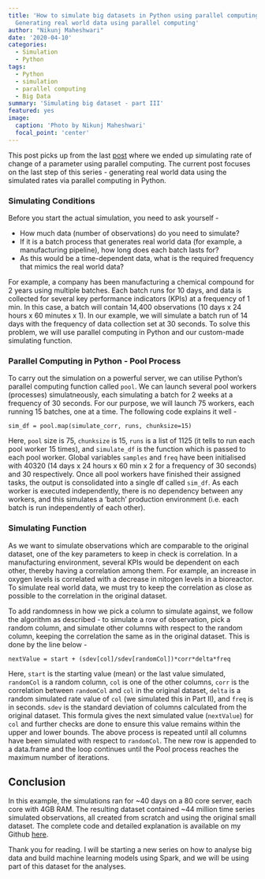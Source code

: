 ```yaml
---
title: 'How to simulate big datasets in Python using parallel computing - Part III :
  Generating real world data using parallel computing'
author: "Nikunj Maheshwari"
date: '2020-04-10'
categories:
  - Simulation
  - Python
tags:
  - Python
  - simulation
  - parallel computing
  - Big Data
summary: 'Simulating big dataset - part III'
featured: yes
image:
  caption: 'Photo by Nikunj Maheshwari'
  focal_point: 'center'
---
```


This post picks up from the last <a href="https://www.drnikunj.com/post/2020-03-25-how-to-simulate-big-datasets-in-python-using-parallel-computing-part-ii/" target="_blank">post</a> where we ended up simulating rate of change of a parameter using parallel computing. The current post focuses on the last step of this series - generating real world data using the simulated rates via parallel computing in Python.

### Simulating Conditions
Before you start the actual simulation, you need to ask yourself - 

* How much data (number of observations) do you need to simulate? 
* If it is a batch process that generates real world data (for example, a manufacturing pipeline), how long does each batch lasts for? 
* As this would be a time-dependent data, what is the required frequency that mimics the real world data? 

For example, a company has been manufacturing a chemical compound for 2 years using multiple batches. Each batch runs for 10 days, and data is collected for several key performance indicators (KPIs) at a frequency of 1 min. In this case, a batch will contain 14,400 observations (10 days x 24 hours x 60 minutes x 1). In our example, we will simulate a batch run of 14 days with the frequency of data collection set at 30 seconds. To solve this problem, we will use parallel computing in Python and our custom-made simulating function.

### Parallel Computing in Python - Pool Process
To carry out the simulation on a powerful server, we can utilise Python's parallel computing function called `pool`. We can launch several pool workers (processes) simulatneously, each simulating a batch for 2 weeks at a frequency of 30 seconds. For our purpose, we will launch 75 workers, each running 15 batches, one at a time. The following code explains it well - 
```
sim_df = pool.map(simulate_corr, runs, chunksize=15)
```
Here, `pool` size is 75, `chunksize` is 15, `runs` is a list of 1125 (it tells to run each pool worker 15 times), and `simulate_df` is the function which is passed to each pool worker. Global variables `samples` and `freq` have been initialised with 40320 (14 days x 24 hours x 60 min x 2 for a frequency of 30 seconds) and 30 respectively. Once all pool workers have finished their assigned tasks, the output is consolidated into a single df called `sim_df`. As each worker is executed independently, there is no dependency between any workers, and this simulates a 'batch' production environment (i.e. each batch is run independently of each other).

### Simulating Function
As we want to simulate observations which are comparable to the original dataset, one of the key parameters to keep in check is correlation. In a manufacturing environment, several KPIs would be dependent on each other, thereby having a correlation among them. For example, an increase in oxygen levels is correlated with a decrease in nitogen levels in a bioreactor. To simulate real world data, we must try to keep the correlation as close as possible to the correlation in the original dataset. 

To add randomness in how we pick a column to simulate against, we follow the algorithm as described - to simulate a row of observation, pick a random column, and simulate other columns with respect to the random column, keeping the correlation the same as in the original dataset. This is done by the line below -
```
nextValue = start + (sdev[col]/sdev[randomCol])*corr*delta*freq
```
Here, `start` is the starting value (mean) or the last value simulated, `randomCol` is a random column, `col` is one of the other columns, `corr` is the correlation between `randomCol` and `col` in the original dataset, `delta` is a random simulated rate value of `col` (we simulated this in Part II), and `freq` is in seconds. `sdev` is the standard deviation of columns calculated from the original dataset. This formula gives the next simulated value (`nextValue`) for `col` and further checks are done to ensure this value remains within the upper and lower bounds.
The above process is repeated until all columns have been simulated with respect to `randomCol`. The new row is appended to a data.frame and the loop continues until the Pool process reaches the maximum number of iterations.


## Conclusion

In this example, the simulations ran for ~40 days on a 80 core server, each core with 4GB RAM. The resulting dataset contained ~44 million time series simulated observations, all created from scratch and using the original small dataset. The complete code and detailed explanation is available on my Github [here](https://github.com/nik-maheshwari/data-simulation).

Thank you for reading. I will be starting a new series on how to analyse big data and build machine learning models using Spark, and we will be using part of this dataset for the analyses.
